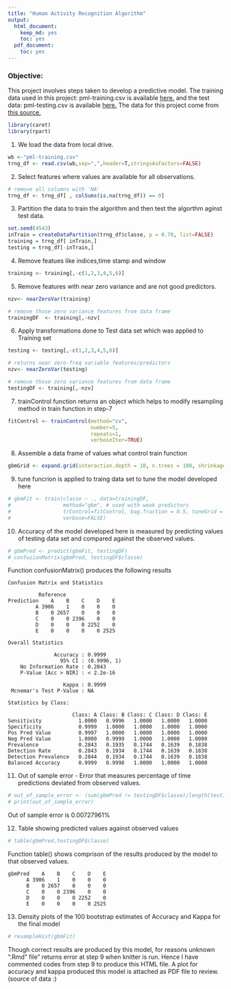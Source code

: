 ```yaml
---
title: "Human Activity Recognition Algorithm"
output:
  html_document:
    keep_md: yes
    toc: yes
  pdf_document:
    toc: yes
---
```

### Objective:
This project involves steps taken to develop a predictive model. The training data used in this project: pml-training.csv is available [here.](https://d396qusza40orc.cloudfront.net/predmachlearn/pml-training.csv) and the test data: pml-testing.csv  is available [here.](https://d396qusza40orc.cloudfront.net/predmachlearn/pml-testing.csv) The data for this project come from [this source.](http://groupware.les.inf.puc-rio.br/har)


```r
library(caret)
library(rpart)
```

1. We load the data from local drive.
```r
wb <-"pml-training.csv"
trng_df <- read.csv(wb,sep=",",header=T,stringsAsFactors=FALSE)
```
2. Select features where values are available for all observations. 
```r
# remove all columns with 'NA'
trng_df <- trng_df[ , colSums(is.na(trng_df)) == 0]
```

3. Partition the data to train the algorithm and  then test the algorthm aginst test data.
```r
set.seed(4543)
inTrain = createDataPartition(trng_df$classe, p = 0.70, list=FALSE)
training = trng_df[ inTrain,]
testing = trng_df[-inTrain,]
```

4. Remove featues like indices,time stamp and window
```r
training <- training[,-c(1,2,3,4,5,6)]
```

5. Remove features  with near zero variance and are not good predictors.
```r
nzv<- nearZeroVar(training)

# remove those zero variance features from data frame
trainingDF  <- training[,-nzv]
```

6. Apply transformations done to Test data set which was applied to Training set
```r
testing <- testing[,-c(1,2,3,4,5,6)]

# returns near zero-freq variable features/predictors
nzv<- nearZeroVar(testing)

# remove those zero variance features from data frame
testingDF <- training[,-nzv]
```

7. trainControl function returns an object which helps to modify resampling method in train function in step-7
```r
fitControl <- trainControl(method="cv",
                           number=5,
                           repeats=1,
                           verboseIter=TRUE)
```

8. Assemble a data frame of values what control train function
```r
gbmGrid <- expand.grid(interaction.depth = 10, n.trees = 100, shrinkage = .1,n.minobsinnode =10)
```

9. tune funcrion is applied to traing data set to tune the model developed here
```r

# gbmFit <- train(classe ~ ., data=trainingDF,
#                 method="gbm", # used with weak predictors
#                 trControl=fitControl, bag.fraction = 0.5, tuneGrid = gbmGrid,
#                 verbose=FALSE)
```

10. Accuracy of the model developed here is measured by predicting values of testing data set and compared against the observed values.
```r
# gbmPred <- predict(gbmFit, testingDF)
# confusionMatrix(gbmPred, testingDF$classe)
```
Function confusionMatrix() produces the following results    
    
    Confusion Matrix and Statistics
    
              Reference
    Prediction    A    B    C    D    E
             A 3906    1    0    0    0
             B    0 2657    0    0    0
             C    0    0 2396    0    0
             D    0    0    0 2252    0
             E    0    0    0    0 2525
    
    Overall Statistics
                                         
                   Accuracy : 0.9999     
                     95% CI : (0.9996, 1)
        No Information Rate : 0.2843     
        P-Value [Acc > NIR] : < 2.2e-16  
                                         
                      Kappa : 0.9999     
     Mcnemar's Test P-Value : NA         
    
    Statistics by Class:
    
                         Class: A Class: B Class: C Class: D Class: E
    Sensitivity            1.0000   0.9996   1.0000   1.0000   1.0000
    Specificity            0.9999   1.0000   1.0000   1.0000   1.0000
    Pos Pred Value         0.9997   1.0000   1.0000   1.0000   1.0000
    Neg Pred Value         1.0000   0.9999   1.0000   1.0000   1.0000
    Prevalence             0.2843   0.1935   0.1744   0.1639   0.1838
    Detection Rate         0.2843   0.1934   0.1744   0.1639   0.1838
    Detection Prevalence   0.2844   0.1934   0.1744   0.1639   0.1838
    Balanced Accuracy      0.9999   0.9998   1.0000   1.0000   1.0000

11. Out of sample error - Error that measures percentage of time predictions deviated from observed values.
```r
# out_of_sample_error <- (sum(gbmPred != testingDF$classe)/length(testingDF$classe)) * 100
# print(out_of_sample_error)
```
Out of sample error is 0.00727961%

12. Table showing predicted values against observed values
```r
# table(gbmPred,testingDF$classe)
```

Function table() shows comprison of the results produced by the model to that observed values.

    gbmPred    A    B    C    D    E
          A 3906    1    0    0    0
          B    0 2657    0    0    0
          C    0    0 2396    0    0
          D    0    0    0 2252    0
          E    0    0    0    0 2525

13. Density plots of the 100 bootstrap estimates of Accuracy and Kappa for the final model
```r
# resampleHist(gbmFit)
```

Though correct results are produced by this model, for reasons unknown ".Rmd" file" returns error at step 9  when knitter is run.
Hence I have commented codes from step 9 to produce this HTML file. A plot for accuracy and kappa produced this model is attached as PDF file to review.
(source of data :)
